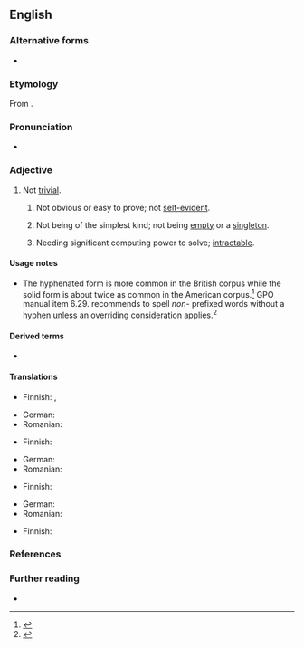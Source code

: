 {{also|non-trivial}}

==English==

===Alternative forms===
* {{l|en|non-trivial}}

===Etymology===
From {{prefix|en|non|trivial}}.

===Pronunciation===
* {{a|UK}} {{IPA|en|/ˌnɒnˈtɹɪ.vi.əl/}}

===Adjective===
{{wikipedia}}
{{en-adj}}

# Not [[trivial]].
## {{lb|en|mathematics}} Not obvious or easy to prove; not [[self-evident]].
## {{lb|en|mathematics}} Not being of the simplest kind; not being [[empty]] or a [[singleton]].
##: {{uxi|en|'''nontrivial''' [[subgroup]]|t=a subgroup '''with more than one element'''}}
## {{lb|en|computing}} Needing significant computing power to solve; [[intractable]].

====Usage notes====
* The hyphenated form is more common in the British corpus while the solid form is about twice as common in the American corpus.<ref>{{R:GNV|nontrivial, non-trivial}}</ref> GPO manual item 6.29. recommends to spell ''non-'' prefixed words without a hyphen unless an overriding consideration applies.<ref name=gposm>{{R:GPOSM/CR}}</ref>

====Derived terms====
* {{l|en|nontrivially}}

====Translations====
{{trans-top|not trivial}}
* Finnish: {{t+|fi|vaikea}}, {{t+|fi|hankala}}
{{trans-mid}}
* German: {{t+|de|nichttrivial}}
* Romanian: {{t|ro|netrivial}}
{{trans-bottom}}

{{trans-top|mathematics: not obvious or easy to prove}}
* Finnish: {{t|fi|ei-triviaali}}
{{trans-mid}}
* German: {{t+|de|nichttrivial}}
* Romanian: {{t|ro|netrivial}}
{{trans-bottom}}

{{trans-top|mathematics: not of the simplest kind}}
* Finnish: {{t|fi|epätriviaali}}
{{trans-mid}}
* German: {{t+|de|nichttrivial}}
* Romanian: {{t|ro|netrivial}}
{{trans-bottom}}

{{trans-top-also|computing: needing significant computing power to solve|intractable}}
* Finnish: {{t|fi|epätriviaali}}
{{trans-mid}}
{{trans-bottom}}

===References===
<references/>

===Further reading===
* {{R:OneLook}}